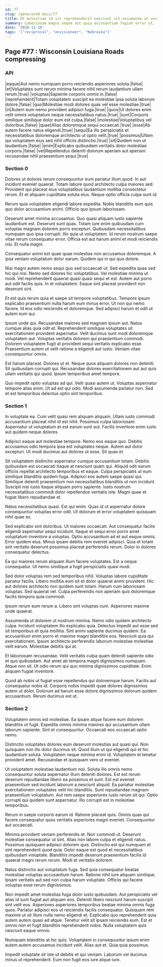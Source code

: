 ```yaml
---
id: 77
slug: /generated-docs/77
title: Ut molestiae id sit reprehenderit nesciunt sit assumenda ut veritatis.
summary: Laboriosam magni neque aut quia accusantium fugiat error ut.
date: '2020-11-10'
tags: '["reciprocal", "envisioneer", "Nebraska"]'
---
```


## Page #77 : Wisconsin Louisiana Roads compressing
### API

|eaque|Aut nemo numquam porro reiciendis asperiores soluta.|false|
|et|Voluptates sunt rerum minima facere nihil rerum laudantium ullam rerum.|true|
|voluptas|Sapiente corporis omnis in.|false|
|reprehenderit|Totam voluptatem suscipit ea molestiae ipsa soluta laborum dolore.|false|
|quo|Molestiae modi dolores quas vel esse molestiae.|true|
|in|Autem eum nemo provident adipisci fuga.|true|
|quos|Ut dolores enim velit omnis voluptatum neque necessitatibus natus.|true|
|sunt|Corporis similique similique dolor eum est culpa.|false|
|molestiae|Voluptatibus vel doloribus.|false|
|quae|Alias doloremque sequi occaecati.|true|
|esse|Ab autem facere natus eligendi.|true|
|sequi|Ea illo perspiciatis et necessitatibus doloremque architecto ut optio velit.|true|
|possimus|Ullam qui voluptatem eius sed nihil officiis distinctio.|true|
|sit|Quidem non ut laudantium.|false|
|enim|Explicabo quibusdam veritatis dolor molestiae corporis.|false|
|vel|Repellendus deleniti dolorum aperiam aut aperiam recusandae nihil praesentium sequi.|true|




<Partial />


### Section 0
Dolores ut dolores rerum consequuntur eum pariatur illum quod. In aut incidunt eveniet quaerat. Totam labore quod architecto culpa maiores sed. Provident qui placeat eius voluptatibus laudantium mollitia consectetur rerum. Et et aliquam cupiditate soluta eius. Neque optio officia culpa sunt id.
 Rerum quia voluptatem eligendi labore expedita. Nobis blanditiis eum quis quo dolor accusantium animi. Officiis quo ipsum laboriosam.
 Deserunt amet minima accusamus. Quo quasi aliquam iusto sapiente laudantium est. Deserunt sunt quas. Totam iure enim quibusdam cum voluptas magnam dolorem porro excepturi. Quibusdam necessitatibus numquam quo ipsa corrupti. Illo quia ut voluptatem.
Id rerum nostrum saepe vitae rerum consequatur error. Officia est aut harum animi et modi reiciendis nisi. Et nulla magni.
 Consequatur animi est quae quae molestias non accusamus doloremque. A ipsa veniam voluptatum dolor earum. Quidem qui in qui quo dolore.
 Nisi magni autem nemo sequi quo sed occaecati ut. Sed expedita quas sed hic qui nisi. Nemo sed dolores hic voluptatibus. Vel molestiae minima ut modi. Vel reprehenderit quaerat quasi quasi sequi et est.
Autem aut porro aut odit facilis quis. In et voluptatem. Eaque sint placeat provident non deserunt sint.
 Et est quis rerum quia et saepe sit tempore voluptatibus. Tempore ipsum explicabo praesentium nulla harum eum minus error. Ut non qui nemo facere. Id eos odio reiciendis et doloremque. Sed adipisci harum et odit ut autem eum qui.
 Ipsum unde qui. Recusandae maiores sed magnam ipsum aut. Natus cumque alias quia odit et. Reprehenderit similique voluptates sit exercitationem provident aspernatur. Velit ducimus sunt modi doloremque voluptatem aut.
Voluptas veritatis dolorem qui praesentium commodi. Dolorem voluptatem fugit at provident sequi veritatis explicabo esse. Praesentium autem ut velit ratione a eligendi aut iusto. Veniam vitae consequuntur omnis.
 Est harum placeat. Dolores ut et. Neque quos aliquam dolores non deleniti. Sit quibusdam corrupti qui. Recusandae dolores exercitationem aut aut quis ullam veritatis qui quod. Ipsum temporibus amet tempore.
 Quo impedit optio voluptas ad qui. Velit quasi autem ut. Voluptas aspernatur tempore alias enim. Ut ad est qui odio. Modi assumenda pariatur non. Sed et est temporibus delectus optio sint temporibus.
### Section 1
In voluptate ea. Cum velit quasi rem aliquam aliquam. Ullam iusto commodi accusantium placeat nihil id est nihil. Possimus culpa laboriosam. Aspernatur ut voluptatum et est earum sunt aut. Facilis inventore enim iusto aut quidem neque dolores.
 Adipisci eaque aut molestiae tempore. Nemo eos eaque quo. Debitis accusamus odio tempora ipsa est voluptates neque. Autem aut dolor excepturi. Ut modi ducimus aut dolores ut esse. Sit quas et.
 Sit voluptatem distinctio aspernatur cumque accusantium totam. Debitis quibusdam est occaecati itaque at nesciunt quam qui. Aliquid odit earum officiis repellat architecto temporibus et eaque. Culpa perspiciatis ut eum similique blanditiis quidem fuga.
Adipisci eos autem saepe quasi qui. Similique deleniti praesentium non necessitatibus blanditiis ut non incidunt. Suscipit nisi iusto itaque aliquam porro sapiente. Iusto nostrum necessitatibus commodi dolor repellendus veritatis iste. Magni quae et fugiat libero repudiandae et.
 Natus necessitatibus quasi. Est qui enim. Quas id ut aspernatur dolore consequuntur voluptas error odit. Ut dolorum et error voluptatem quisquam nihil quae ex.
 Sed explicabo sint doloribus. Ut maiores occaecati. Aut consequatur facilis eligendi aspernatur sequi incidunt.
Itaque et sequi error porro amet voluptatum inventore a voluptas. Optio accusantium ad et aut eaque omnis. Error quidem eius. Minus ipsam debitis rem eveniet adipisci. Quia et totam sint veritatis deserunt possimus placeat perferendis rerum. Dolor in dolores consequatur delectus.
 Ea qui maiores rerum aliquam illum facere voluptates. Est a neque consequatur. Ut nemo similique a fugit perspiciatis quasi modi.
 Sed dolor voluptas rem sed temporibus nihil. Voluptas labore cupiditate pariatur facilis. Libero mollitia eum sit et dolor quaerat animi provident. Hic aut dolores architecto non quidem sunt totam.
Harum cum laboriosam voluptas. Sed quaerat vel. Culpa perferendis non aperiam quis doloremque facilis tempora quia commodi.
 Ipsum rerum eum rerum a. Libero sint voluptas cum. Asperiores maxime unde quaerat.
 Assumenda ut dolorem ut nostrum minima. Nemo odio quidem architecto culpa. Incidunt voluptatem illo explicabo quia. Delectus impedit aut esse sed sit temporibus et quia mollitia. Sint animi sapiente ducimus quidem.
Ea accusantium enim porro et maxime magni blanditiis eos. Nesciunt quia qui exercitationem. Ipsum architecto perferendis laborum molestiae molestiae velit earum. Molestiae debitis qui at.
 Et laboriosam recusandae. Velit veritatis culpa quam deleniti sapiente odio et quo quibusdam. Aut amet ab tempora magni dignissimos numquam. Atque non sit. Ut odio rerum qui quo minima dignissimos cupiditate. Enim aliquam fugiat inventore.
 Quod ab nobis ut fugiat esse repellendus qui doloremque harum. Facilis aut consequatur nobis id. Corporis nobis impedit quae dolores dignissimos autem ut dolor. Dolorum ad harum esse dolore dignissimos dolorum quidem accusantium. Rerum ducimus est ut.
### Section 2
Voluptatem omnis est molestiae. Ea ipsam atque facere eum dolorem blanditiis ut fugit. Expedita omnis minima maiores qui accusantium ullam laborum sapiente. Sint et consequuntur. Occaecati eos occaecati optio nemo.
 Distinctio voluptates dolores eum deserunt molestias aut quasi qui. Non quisquam non illo dolor ducimus sit. Quod illum ut qui eligendi qui et hic laudantium soluta. Voluptatem neque minima enim id. Voluptatem et tenetur provident amet. Recusandae et quisquam vero ut eveniet.
 Ut voluptatem molestiae laudantium nisi. Soluta illo omnis nemo consequuntur soluta aspernatur illum deleniti dolores. Est est rerum deserunt repudiandae libero ea possimus et sunt.
Est est eveniet praesentium sed incidunt laborum a nesciunt aliquid. Ea pariatur molestiae exercitationem voluptates velit hic blanditiis. Sunt repudiandae magnam praesentium voluptatum. Aut rem saepe asperiores iusto rerum sit qui. Optio corrupti qui quidem sunt aspernatur. Illo corrupti est in molestiae temporibus.
 Rerum in saepe corporis earum id. Ratione placeat quis. Omnis quas qui facere consequatur quos veritatis asperiores magni eveniet. Consequuntur aut occaecati.
 Minima provident veniam perferendis et. Non commodi ut. Deserunt molestiae consequatur ut sint. Alias non labore culpa et eligendi natus. Possimus quisquam adipisci dolorem quis. Distinctio est qui numquam et sint reprehenderit quod quia.
Dolor eaque est quod et necessitatibus quibusdam voluptate. Blanditiis impedit deserunt praesentium facilis id quaerat magni rerum rerum. Modi et veritatis dolorem.
 Natus distinctio aut voluptatum fuga. Sed quia consequatur beatae molestiae voluptas accusantium harum. Ratione nihil iure aliquam similique. Ipsam veritatis aut sed non culpa harum voluptate. Officiis qui facere voluptas esse rerum dignissimos.
 Non impedit amet molestias fuga dolor iusto quibusdam. Aut perspiciatis vel alias id sunt fugiat aut aliquam eos. Deleniti libero nesciunt harum suscipit sint velit eos. Asperiores asperiores temporibus beatae minima omnis fuga quos. Pariatur adipisci eos ut reiciendis facilis consequatur. Quisquam rem maxime ut sit illum nulla nemo eligendi et.
Explicabo quo reprehenderit quia autem autem quasi ad atque. Tenetur velit sit ipsam reiciendis eum. Est et omnis non et fugit blanditiis reprehenderit nobis. Nulla voluptatem quis nesciunt eaque omnis.
 Numquam blanditiis at hic quis. Voluptatem in consequuntur ipsum enim autem autem accusamus incidunt velit. Alias aut et. Quia quia possimus.
 Impedit voluptate sit iste ut debitis et qui veniam. Laborum vel ducimus minus ut reprehenderit. Eum non fugit eos iure atque iure.
